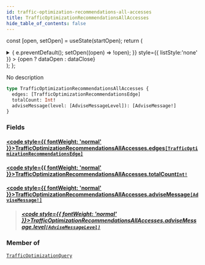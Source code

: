 ```yaml
---
id: traffic-optimization-recommendations-all-accesses
title: TrafficOptimizationRecommendationsAllAccesses
hide_table_of_contents: false
---
```






const [open, setOpen] = useState(startOpen);
return (
<details {...(open ? { open: true } : {})} className="details" style={{ border:'none', boxShadow:'none', background:'var(--ifm-background-color)' }}>
<summary
onClick={(e) => {
e.preventDefault();
setOpen((open) => !open);
}}
style={{ listStyle:'none' }} >
{open ? dataOpen : dataClose}
</summary>
{open && children}
</details>
);
};

No description

```graphql
type TrafficOptimizationRecommendationsAllAccesses {
  edges: [TrafficOptimizationRecommendationsEdge]
  totalCount: Int!
  adviseMessage(level: [AdviseMessageLevel]): [AdviseMessage!]
}
```

### Fields

#### [<code style={{ fontWeight: 'normal' }}>TrafficOptimizationRecommendationsAllAccesses.<b>edges</b></code>](#)<Bullet />[`[TrafficOptimizationRecommendationsEdge]`](/api/objects/traffic-optimization-recommendations-edge) <Badge class="badge badge--secondary" text="list"/> <Badge class="badge badge--secondary" text="object"/>

>

#### [<code style={{ fontWeight: 'normal' }}>TrafficOptimizationRecommendationsAllAccesses.<b>totalCount</b></code>](#)<Bullet />[`Int!`](/api/scalars/int) <Badge class="badge badge--secondary" text="non-null"/> <Badge class="badge badge--secondary" text="scalar"/>

>

#### [<code style={{ fontWeight: 'normal' }}>TrafficOptimizationRecommendationsAllAccesses.<b>adviseMessage</b></code>](#)<Bullet />[`[AdviseMessage!]`](/api/objects/advise-message) <Badge class="badge badge--secondary" text="list"/> <Badge class="badge badge--secondary" text="object"/>

> ##### [<code style={{ fontWeight: 'normal' }}>TrafficOptimizationRecommendationsAllAccesses.adviseMessage.<b>level</b></code>](#)<Bullet />[`[AdviseMessageLevel]`](/api/enums/advise-message-level) <Badge class="badge badge--secondary" text="list"/> <Badge class="badge badge--secondary" text="enum"/>

### Member of

[`TrafficOptimizationQuery`](/api/objects/traffic-optimization-query) <Badge class="badge badge--secondary" text="object"/>

